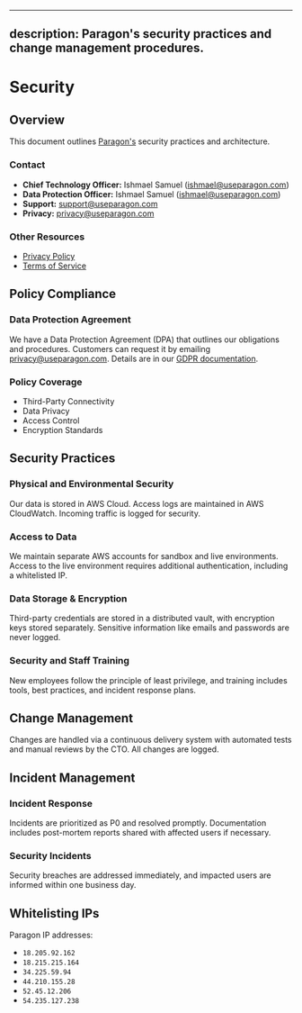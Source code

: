 
---
description: Paragon's security practices and change management procedures.
---

# Security

## Overview

This document outlines [Paragon's](https://www.useparagon.com/) security practices and architecture.

### Contact

- **Chief Technology Officer:** Ishmael Samuel ([ishmael@useparagon.com](mailto:ishmael@useparagon.com))
- **Data Protection Officer:** Ishmael Samuel ([ishmael@useparagon.com](mailto:ishmael@useparagon.com))
- **Support:** [support@useparagon.com](mailto:support@useparagon.com)
- **Privacy:** [privacy@useparagon.com](mailto:privacy@useparagon.com)

### Other Resources

- [Privacy Policy](https://www.useparagon.com/privacy)
- [Terms of Service](https://www.useparagon.com/terms-of-service)

## Policy Compliance

### Data Protection Agreement

We have a Data Protection Agreement (DPA) that outlines our obligations and procedures. Customers can request it by emailing [privacy@useparagon.com](mailto:privacy@useparagon.com). Details are in our [GDPR documentation](gdpr.md).

### Policy Coverage

- Third-Party Connectivity
- Data Privacy
- Access Control
- Encryption Standards

## Security Practices

### Physical and Environmental Security

Our data is stored in AWS Cloud. Access logs are maintained in AWS CloudWatch. Incoming traffic is logged for security.

### Access to Data

We maintain separate AWS accounts for sandbox and live environments. Access to the live environment requires additional authentication, including a whitelisted IP.

### Data Storage & Encryption

Third-party credentials are stored in a distributed vault, with encryption keys stored separately. Sensitive information like emails and passwords are never logged.

### Security and Staff Training

New employees follow the principle of least privilege, and training includes tools, best practices, and incident response plans.

## Change Management

Changes are handled via a continuous delivery system with automated tests and manual reviews by the CTO. All changes are logged.

## Incident Management

### Incident Response

Incidents are prioritized as P0 and resolved promptly. Documentation includes post-mortem reports shared with affected users if necessary.

### Security Incidents

Security breaches are addressed immediately, and impacted users are informed within one business day.

## Whitelisting IPs

Paragon IP addresses:
- `18.205.92.162`
- `18.215.215.164`
- `34.225.59.94`
- `44.210.155.28`
- `52.45.12.206`
- `54.235.127.238`
